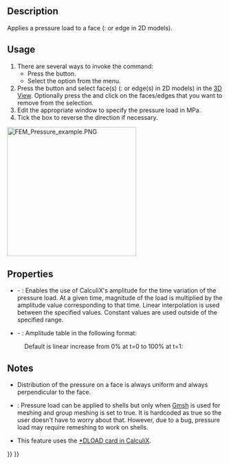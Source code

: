 <languages/>
<translate>

<!--T:9-->
{{Docnav
|[[FEM_ConstraintForce|Force Load]]
|[[FEM_ConstraintCentrif|Centrifugal Load]]
|[[FEM_Workbench|FEM]]
|IconL=FEM_ConstraintForce.svg
|IconR=FEM_ConstraintCentrif.svg
|IconC=Workbench_FEM.svg
}}

<!--T:1-->
{{GuiCommandContainer|
{{GuiCommand
|Name=FEM ConstraintPressure
|MenuLocation=Model → Mechanical Boundary Conditions and Loads → Pressure Load
|Workbenches=[[FEM_Workbench|FEM]]
|SeeAlso=[[FEM_ConstraintForce|FEM Constraint force]]
}}
{{GuiCommandFemInfo
|Solvers=CalculiX, Elmer
}}
}}

==Description== <!--T:2-->

<!--T:6-->
Applies a pressure load to a face ({{Version|1.1}}: or edge in 2D models).

==Usage== <!--T:3-->

<!--T:7-->
# There are several ways to invoke the command:
#* Press the {{Button|[[Image:FEM_ConstraintPressure.svg|16px]] [[FEM_ConstraintPressure|Pressure Load]]}} button.
#* Select the {{MenuCommand|Model → Mechanical Boundary Conditions and Loads → [[Image:FEM_ConstraintPressure.svg|16px]] Pressure Load}} option from the menu.
# Press the {{Button|Add}} button and select face(s) ({{Version|1.1}}: or edge(s) in 2D models) in the [[3D_View|3D View]]. Optionally press the {{Button|Remove}} and click on the faces/edges that you want to remove from the selection.
# Edit the appropriate window to specify the pressure load in MPa.
# Tick the box to reverse the direction if necessary.

</translate>
[[Image:FEM_Pressure_example.PNG|300px]]
<translate>
<!--T:14-->
{{Caption|Pressure load applied to a cylinder}}

==Properties== <!--T:15-->

<!--T:16-->
* {{PropertyData|Enable Amplitude}} - {{Version|1.1}}: Enables the use of CalculiX's amplitude for the time variation of the pressure load. At a given time, magnitude of the load is multiplied by the amplitude value corresponding to that time. Linear interpolation is used between the specified values. Constant values are used outside of the specified range.
* {{PropertyData|Amplitude Values}} - {{Version|1.1}}: Amplitude table in the following format:

</translate>
: {{Code|lang=text|code=
time_1, amplitude_value_1
…
}}
<translate>

<!--T:17-->
: Default is linear increase from 0% at t=0 to 100% at t=1:

</translate>
: {{Code|lang=text|code=
0, 0
1, 1
}}
<translate>

==Notes== <!--T:5-->

<!--T:8-->
* Distribution of the pressure on a face is always uniform and always perpendicular to the face.

<!--T:13-->
* {{VersionMinus|0.21}}: Pressure load can be applied to shells but only when [[FEM_MeshGmshFromShape|Gmsh]] is used for meshing and group meshing is set to true. It is hardcoded as true so the user doesn't have to worry about that. However, due to a bug, pressure load may require remeshing to work on shells.
* This feature uses the [https://web.mit.edu/calculix_v2.7/CalculiX/ccx_2.7/doc/ccx/node190.html *DLOAD card in CalculiX].


<!--T:10-->
{{Docnav
|[[FEM_ConstraintForce|Force Load]]
|[[FEM_ConstraintCentrif|Centrifugal Load]]
|[[FEM_Workbench|FEM]]
|IconL=FEM_ConstraintForce.svg
|IconR=FEM_ConstraintCentrif.svg
|IconC=Workbench_FEM.svg
}}

</translate>
{{FEM_Tools_navi{{#translation:}}}}
{{Userdocnavi{{#translation:}}}}